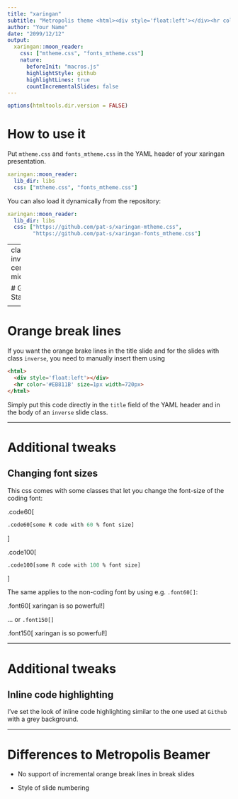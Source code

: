 ```yaml
---
title: "xaringan"
subtitle: "Metropolis theme <html><div style='float:left'></div><hr color='#EB811B' size=1px width=777px></html>"
author: "Your Name"
date: "2099/12/12"
output:
  xaringan::moon_reader:
    css: ["mtheme.css", "fonts_mtheme.css"]
    nature: 
      beforeInit: "macros.js"
      highlightStyle: github
      highlightLines: true
      countIncrementalSlides: false
---
```


```r
options(htmltools.dir.version = FALSE)
```

 
# How to use it

Put `mtheme.css` and `fonts_mtheme.css` in the YAML header of your xaringan presentation.     
 
``` yaml
xaringan::moon_reader:
  lib_dir: libs
  css: ["mtheme.css", "fonts_mtheme.css"]
```

You can also load it dynamically from the repository:  

``` yaml
xaringan::moon_reader:
  lib_dir: libs
  css: ["https://github.com/pat-s/xaringan-mtheme.css",
        "https://github.com/pat-s/xaringan-fonts_mtheme.css"]
```


---
class: inverse, center, middle

# Get Started

<html><div style='float:left'></div><hr color='#EB811B' size=1px width=720px></html> 

---

# Orange break lines

If you want the orange brake lines in the title slide and for the slides with class `inverse`, you need to manually insert them using

```html
<html>
  <div style='float:left'></div>
  <hr color='#EB811B' size=1px width=720px>
</html> 
```

Simply put this code directly in the `title` field of the YAML header and in the body of an `inverse` slide class. 

---

# Additional tweaks

## Changing font sizes

This css comes with some classes that let you change the font-size of the coding font:
 
.code60[
```r
.code60[some R code with 60 % font size]
```
]
 
.code100[
```r
.code100[some R code with 100 % font size]
```
]

The same applies to the non-coding font by using e.g. `.font60[]`:

.font60[
xaringan is so powerful!
]

... or `.font150[]`

.font150[
xaringan is so powerful!
]

---

# Additional tweaks

## Inline code highlighting

I've set the look of inline code highlighting similar to the one used at `Github` with a grey background. 

---

# Differences to Metropolis Beamer
  
* No support of incremental orange break lines in break slides 

* Style of slide numbering 
